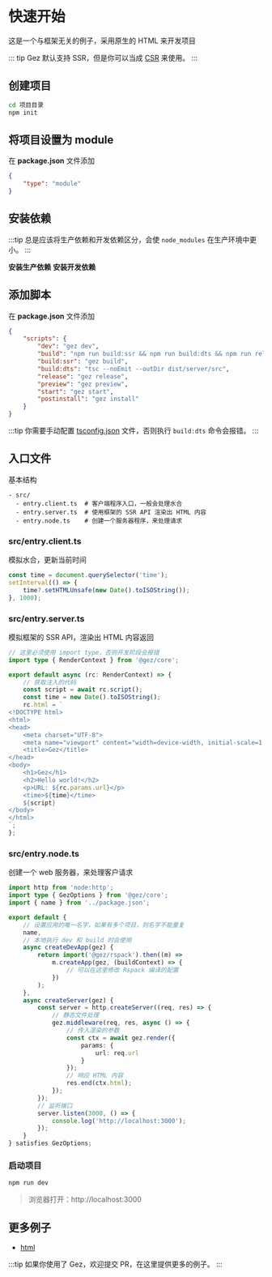 
# 快速开始
这是一个与框架无关的例子，采用原生的 HTML 来开发项目

::: tip
Gez 默认支持 SSR，但是你可以当成 [CSR](./csr.mdx) 来使用。
:::
## 创建项目
```bash
cd 项目目录
npm init
```
## 将项目设置为 module
在 **package.json** 文件添加
```json
{
    "type": "module"
}
```

## 安装依赖
:::tip
总是应该将生产依赖和开发依赖区分，会使 `node_modules` 在生产环境中更小。
:::

**安装生产依赖**
<PackageManagerTabs command="install @gez/core" />
**安装开发依赖**
<PackageManagerTabs command="install @gez/rspack typescript @types/node -D" />
## 添加脚本
在 **package.json** 文件添加
```json
{
    "scripts": {
        "dev": "gez dev",
        "build": "npm run build:ssr && npm run build:dts && npm run release",
        "build:ssr": "gez build",
        "build:dts": "tsc --noEmit --outDir dist/server/src",
        "release": "gez release",
        "preview": "gez preview",
        "start": "gez start",
        "postinstall": "gez install"
    }
}
```

:::tip 
你需要手动配置 [tsconfig.json](https://www.typescriptlang.org/tsconfig/) 文件，否则执行 `build:dts` 命令会报错。
:::

## 入口文件
基本结构
```
- src/
  - entry.client.ts  # 客户端程序入口，一般会处理水合
  - entry.server.ts  # 使用框架的 SSR API 渲染出 HTML 内容
  - entry.node.ts    # 创建一个服务器程序，来处理请求
```
### src/entry.client.ts
模拟水合，更新当前时间
```ts
const time = document.querySelector('time');
setInterval(() => {
    time?.setHTMLUnsafe(new Date().toISOString());
}, 1000);

```
### src/entry.server.ts
模拟框架的 SSR API，渲染出 HTML 内容返回
```ts
// 这里必须使用 import type，否则开发阶段会报错
import type { RenderContext } from '@gez/core';

export default async (rc: RenderContext) => {
    // 获取注入的代码
    const script = await rc.script();
    const time = new Date().toISOString();
    rc.html = `
<!DOCTYPE html>
<html>
<head>
    <meta charset="UTF-8">
    <meta name="viewport" content="width=device-width, initial-scale=1.0">
    <title>Gez</title>
</head>
<body>
    <h1>Gez</h1>
    <h2>Hello world!</h2>
    <p>URL: ${rc.params.url}</p>
    <time>${time}</time>
    ${script}
</body>
</html>
`;
};

```

### src/entry.node.ts
创建一个 web 服务器，来处理客户请求
```ts
import http from 'node:http';
import type { GezOptions } from '@gez/core';
import { name } from '../package.json';

export default {
    // 设置应用的唯一名字，如果有多个项目，则名字不能重复
    name,
    // 本地执行 dev 和 build 时会使用
    async createDevApp(gez) {
        return import('@gez/rspack').then((m) =>
            m.createApp(gez, (buildContext) => {
                // 可以在这里修改 Rspack 编译的配置
            })
        );
    },
    async createServer(gez) {
        const server = http.createServer((req, res) => {
            // 静态文件处理
            gez.middleware(req, res, async () => {
                // 传入渲染的参数
                const ctx = await gez.render({
                    params: {
                        url: req.url
                    }
                });
                // 响应 HTML 内容
                res.end(ctx.html);
            });
        });
        // 监听端口
        server.listen(3000, () => {
            console.log('http://localhost:3000');
        });
    }
} satisfies GezOptions;

```
### 启动项目
```bash
npm run dev
```
> 浏览器打开：http://localhost:3000

## 更多例子
- [html](https://github.com/dp-os/gez/tree/master/examples/ssr-html)

:::tip
如果你使用了 Gez，欢迎提交 PR，在这里提供更多的例子。
:::